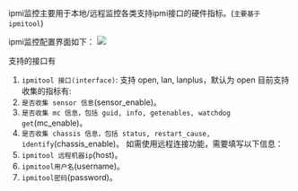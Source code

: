 ipmi监控主要用于本地/远程监控各类支持ipmi接口的硬件指标。(`主要基于ipmitool`)

ipmi监控配置界面如下：
![](https://dn-odum9helk.qbox.me/FqpAYSV24lp77kZVVTGCdENu79Qm)

支持的接口有
1. `ipmitool 接口(interface)`: 支持 open, lan, lanplus，默认为 open
目前支持收集的指标有:
1. `是否收集 sensor 信息`(sensor_enable)。
2. `是否收集 mc 信息，包括 guid, info, getenables, watchdog get`(mc_enable)。
3. `是否收集 chassis 信息，包括 status, restart_cause, identify`(chassis_enable)。
如需使用远程连接功能，需要填写以下信息：
1. `ipmitool 远程机器ip`(host)。
2. `ipmitool用户名`(username)。
3. `ipmitool密码`(password)。
